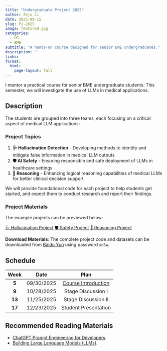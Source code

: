 ```yaml
---
title: "Undergraduate Project 2025"
author: Zeju Li
date: 2025-09-15
slug: PJ-2025
image: featured.jpg
categories:
  - UG
  - BME
subtitle: "A hands-on course designed for senior BME undergraduates."
description: ''
links:
format:
  html:
    page-layout: full
---
```


I mentor a practical course for senior BME undergraduate students. This semester, we will investigate the use of LLMs in medical applications.

## Description

The students are grouped into three teams, each focusing on a critical aspect of medical LLM applications:

### Project Topics

1. **🩺 Hallucination Detection** - Developing methods to identify and mitigate false information in medical LLM outputs
2. **🛡️ AI Safety** - Ensuring responsible and safe deployment of LLMs in healthcare settings  
3. **🧠 Reasoning** - Enhancing logical reasoning capabilities of medical LLMs for better clinical decision support

We will provide foundational code for each project to help students get started, and expect them to conduct research and report their findings.

### Project Materials

The example projects can be previewed below:

::: {.text-center}
[🩺 Hallucination Project](hallucination.ipynb){.btn .btn-primary .me-2} 
[🛡️ Safety Project](safety.ipynb){.btn .btn-primary .me-2} 
[🧠 Reasoning Project](reasoning.ipynb){.btn .btn-primary}
:::

::: {.callout-note}
**Download Materials**: The complete project code and datasets can be downloaded from [Baidu Yun](https://pan.baidu.com/s/160QrLRIOqflm6AH7trC5ZA?pwd=xd3w) using password `xd3w`.
:::

## Schedule

| Week | Date | Plan |
|:----:|:----:|:--------:|
| **5** | 09/30/2025 | [Course Introduction](Lecturer_intro.pdf) |
| **9** | 10/28/2025 | Stage Discussion I | 
| **13** | 11/25/2025 | Stage Discussion II | 
| **17** | 12/23/2025 | Student Presentation |

## Recommended Reading Materials

- [ChatGPT Prompt Engineering for Developers](https://www.deeplearning.ai/short-courses/chatgpt-prompt-engineering-for-developers/).
- [Building Large Language Models (LLMs)](https://www.bilibili.com/video/BV1cTxEeGEVa/?vd_source=3ad6206d71b891ee1f1713ac828b5296).
